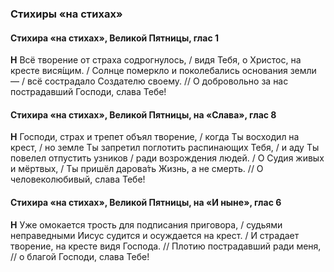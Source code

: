 ### Стихиры «на стихах»

#### Стихира «на стихах», Великой Пятницы, глас 1

**Н** Всё творение от страха содрогнулось, / видя Тебя, о Христос, на кресте вися́щим. / Солнце померкло и поколебались основания земли — / всё сострадало Создателю своему. // О добровольно за нас пострадавший Господи, слава Тебе!

#### Стихира «на стихах», Великой Пятницы, на «Слава», глас 8

**Н** Господи, страх и трепет объял творение, / когда Ты восходил на крест, / но земле Ты запретил поглотить распинающих Тебя, / и аду Ты повелел отпустить узников / ради возрождения людей. / О Судия живых и мёртвых, / Ты пришёл дарова́ть Жизнь, а не смерть. // О человеколюбивый, слава Тебе!

#### Стихира «на стихах», Великой Пятницы, на «И ныне», глас 6

**Н** Уже омокается трость для подписания приговора, / судьями неправедными Иисус судится и осуждается на крест. / И страдает творение, на кресте видя Господа. // Плотию пострадавший ради меня, // о благой Господи, слава Тебе!
